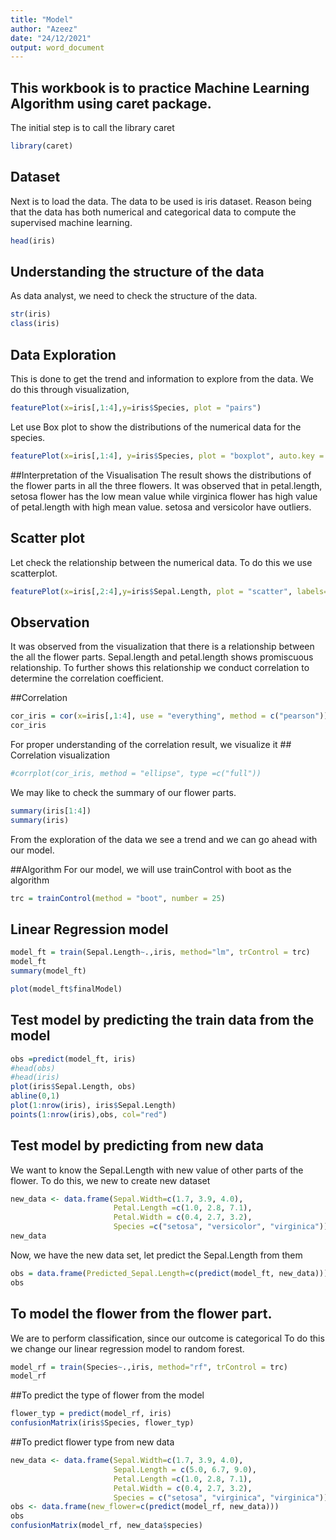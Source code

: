 ```yaml
---
title: "Model"
author: "Azeez"
date: "24/12/2021"
output: word_document
---
```

## This workbook is to practice Machine Learning Algorithm using caret package.
The initial step is to call the library caret
```r
library(caret)
```
## Dataset
Next is to load the data. The data to be used is iris dataset. Reason being that
the data has both numerical and categorical data to compute the supervised machine learning. 

```r
head(iris)
```
## Understanding the structure of the data
As data analyst, we need to check the structure of the data.
```r
str(iris)
class(iris)
```
## Data Exploration
This is done to get the trend and information to explore from the data. We do this 
through visualization,
```r
featurePlot(x=iris[,1:4],y=iris$Species, plot = "pairs")
```
Let use Box plot to show the distributions of the numerical data for the species.
```r
featurePlot(x=iris[,1:4], y=iris$Species, plot = "boxplot", auto.key = list(columns = 3), scale=list(y=list(relation="free")), labels=c('Species', 'length in cm'))
```
##Interpretation of the Visualisation
The result shows the distributions of the flower parts in all the three flowers.
It was observed that in petal.length, setosa flower has the low mean value while
virginica flower has high value of petal.length with high mean value. setosa and
versicolor have outliers.

## Scatter plot
Let check the relationship between the numerical data. To do this we use scatterplot.
```r
featurePlot(x=iris[,2:4],y=iris$Sepal.Length, plot = "scatter", labels=c("Other parts", "Sepal.Length"),scale=list(x=list(relation="free")))
```
## Observation
It was observed from the visualization that there is a relationship between the
all the flower parts. Sepal.length and petal.length shows promiscuous relationship.
To further shows this relationship we conduct correlation to determine the correlation
coefficient.

##Correlation
```r
cor_iris = cor(x=iris[,1:4], use = "everything", method = c("pearson"))
cor_iris
```
For proper understanding of the correlation result, we visualize it
## Correlation visualization
```r
#corrplot(cor_iris, method = "ellipse", type =c("full"))
```
We may like to check the summary of our flower parts.
```r
summary(iris[1:4])
summary(iris)
```

From the exploration of the data we see a trend and we can go ahead with our model.

##Algorithm
For our model, we will use trainControl with boot as the algorithm
```r
trc = trainControl(method = "boot", number = 25)
```

## Linear Regression model
```r
model_ft = train(Sepal.Length~.,iris, method="lm", trControl = trc)
model_ft
summary(model_ft)
```
```r
plot(model_ft$finalModel)
```
## Test model by predicting the train data from the model
```r
obs =predict(model_ft, iris)
#head(obs)
#head(iris)
plot(iris$Sepal.Length, obs)
abline(0,1)
plot(1:nrow(iris), iris$Sepal.Length)
points(1:nrow(iris),obs, col="red")
```

## Test model by predicting from new data 
We want to know the Sepal.Length with new value of other parts of the flower.
To do this, we new to create new dataset 
```r
new_data <- data.frame(Sepal.Width=c(1.7, 3.9, 4.0),
                       Petal.Length =c(1.0, 2.8, 7.1),
                       Petal.Width = c(0.4, 2.7, 3.2),
                       Species =c("setosa", "versicolor", "virginica"))
new_data
```

Now, we have the new data set, let predict the Sepal.Length from them
```r
obs = data.frame(Predicted_Sepal.Length=c(predict(model_ft, new_data)))
obs
```
## To model the flower from the flower part.
We are to perform classification, since our outcome is categorical
To do this we change our linear regression model to random forest.
```r
model_rf = train(Species~.,iris, method="rf", trControl = trc)
model_rf
```
##To predict the type of flower from the model

```r
flower_typ = predict(model_rf, iris)
confusionMatrix(iris$Species, flower_typ)
```
##To predict flower type from new data
```r
new_data <- data.frame(Sepal.Width=c(1.7, 3.9, 4.0),
                       Sepal.Length = c(5.0, 6.7, 9.0),
                       Petal.Length =c(1.0, 2.8, 7.1),
                       Petal.Width = c(0.4, 2.7, 3.2),
                       Species = c("setosa", "virginica", "virginica"))
obs <- data.frame(new_flower=c(predict(model_rf, new_data)))
obs
confusionMatrix(model_rf, new_data$species)
```






